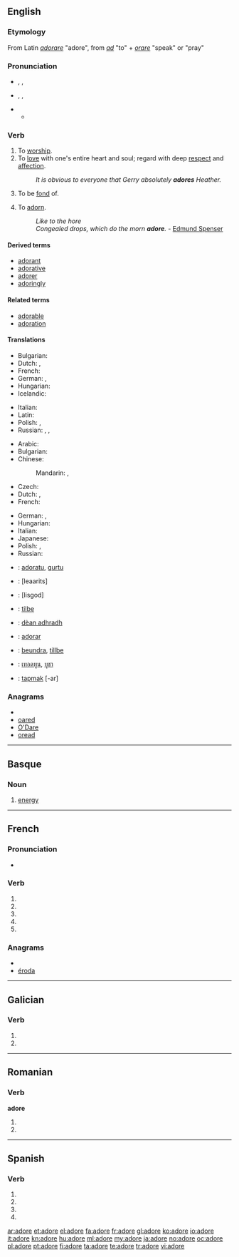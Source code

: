 {{also|adoré}}
==English==

===Etymology===
From Latin ''[[adorare]]'' "adore", from ''[[ad]]'' "to" + ''[[orare]]'' "speak" or "pray"

===Pronunciation===
* {{a|RP}} {{enPR|ədô'}}, {{IPA|/əˈdɔː/}}, {{SAMPA|/@"dO:/}}
* {{a|US}} {{enPR|ədôr'}}, {{IPA|/əˈdɔːr/}}, {{SAMPA|/@"dO:r/}}
* {{audio|en-us-adore.ogg|Audio (US)}}
** {{rhymes|ɔː(r)}}

===Verb===
{{en-verb|ador|ing}}

# To [[worship]].
# To [[love]] with one's entire heart and soul; regard with deep [[respect]] and [[affection]].
#: ''It is obvious to everyone that Gerry absolutely '''adores''' Heather.''
# To be [[fond]] of.
# {{obsolete}} To [[adorn]].
#: ''Like to the hore<br>Congealed drops, which do the morn '''adore'''.'' - [[w:Edmund Spenser|Edmund Spenser]]

====Derived terms====
* [[adorant]]
* [[adorative]]
* [[adorer]]
* [[adoringly]]

====Related terms====
* [[adorable]]
* [[adoration]]

====Translations====
{{trans-top|worship}}
* Bulgarian: {{t|bg|боготворя|tr=bogotvorjá}}
* Dutch: {{t+|nl|aanbidden}}, {{t-|nl|adoreren}}
* French: {{t+|fr|adorer}}
* German: {{t+|de|anbeten}}, {{t+|de|verehren}}
* Hungarian: {{t+|hu|imád}}
* Icelandic: {{t|is|dýrka}}
{{trans-mid}}
* Italian: {{t+|it|adorare}}
* Latin: {{t+|la|adoro|alt=adōrō}}
* Polish: {{t+|pl|uwielbiać}},  {{t|pl|wielbić}}
* Russian: {{t|ru|боготворить|tr=bogotvorít'}} {{impf}}, {{t|ru|поклоняться|tr=poklonját'sja}} {{impf}} {{qualifier|+ [[dative case]]}},  {{t|ru|преклоняться|tr=preklonját'sja}} {{impf}} {{qualifier|[[перед]] + [[instrumental case]]}}
{{trans-bottom}}

{{trans-top|love with entire heart and soul}}
* Arabic: {{t+|ar|عشق|tr=3áshiqa}}
* Bulgarian: {{t|bg|обожавам|tr=obožávam}}
* Chinese:
*: Mandarin: {{t-|cmn|熱愛|sc=Hani}},  {{t-|cmn|热爱|tr=rè'ài|sc=Hani}}
* Czech: {{t-|cs|zbožňovat}}
* Dutch: {{t+|nl|aanbidden}}, {{t-|nl|adoreren}}
* French: {{t+|fr|adorer}}
{{trans-mid}}
* German: {{t+|de|anbeten}}, {{t+|de|verehren}}
* Hungarian: {{t+|hu|imád}}
* Italian: {{t+|it|adorare}}
* Japanese: {{t+|ja|熱愛|alt=熱愛する|tr=ねつあいする, netsuai-suru}}
* Polish: {{t+|pl|uwielbiać}},  {{t+|pl|ubóstwiać}}
* Russian: {{t|ru|обожать|tr=obožát'}} {{impf}}
{{trans-bottom}}

{{checktrans-top}}
* {{ttbc|Basque}}: [[adoratu]], [[gurtu]]
* {{ttbc|Hebrew}}: {{t|he|להעריץ}} [leaarits]
* {{ttbc|Hebrew}}: {{t|he|לסגוד}} [lisgod]
* {{ttbc|Norwegian}}: [[tilbe]]
* {{ttbc|Scottish Gaelic}}: [[dèan adhradh]]
{{trans-mid}}
* {{ttbc|Spanish}}: [[adorar]]
* {{ttbc|Swedish}}: [[beundra]], [[tillbe]]
* {{ttbc|Thai}}: [[เทอดทูน]], [[บูชา]]
* {{ttbc|Turkish}}: [[tapmak]] [-ar]
{{trans-bottom}}

===Anagrams===
* {{alphagram|adeor}}
* [[oared#English|oared]]
* [[O'Dare#English|O'Dare]]
* [[oread#English|oread]]

----

==Basque==

===Noun===
{{infl|eu|noun}}

# [[energy]]

----

==French==

===Pronunciation===
* {{IPA|/a.dɔʁ/|lang=fr}}

===Verb===
{{fr-verb form}}

# {{conjugation of|adorer||1|s|pres|ind|lang=fr}}
# {{conjugation of|adorer||3|s|pres|ind|lang=fr}}
# {{conjugation of|adorer||1|s|pres|sub|lang=fr}}
# {{conjugation of|adorer||1|s|pres|sub|lang=fr}}
# {{conjugation of|adorer||2|s|imp|lang=fr}}

===Anagrams===
* {{alphagram|adeor}}
* [[éroda#French|éroda]]

----

==Galician==

===Verb===
{{gl-verb-form}}

# {{conjugation of|[[adorar#Galician|adorar]]||1|s|pres|sub}}
# {{conjugation of|[[adorar#Galician|adorar]]||3|s|pres|sub}}

----

==Romanian==

===Verb===
'''adore'''

# {{ro-form-verb|3s|sub|adora}}
# {{ro-form-verb|3p|sub|adora}}

----

==Spanish==

===Verb===
{{es-verb-form|adorar}}

# {{es-verb form of|ending=ar|mood=imperative|pers=2|formal=yes|number=singular|[[adorar]]}}
# {{es-verb form of|ending=ar|mood=subjunctive|tense=present|pers=1|number=singular|[[adorar]]}}
# {{es-verb form of|ending=ar|mood=subjunctive|tense=present|pers=2|formal=yes|number=singular|[[adorar]]}}
# {{es-verb form of|ending=ar|mood=subjunctive|tense=present|pers=3|number=singular|[[adorar]]}}

[[ar:adore]]
[[et:adore]]
[[el:adore]]
[[fa:adore]]
[[fr:adore]]
[[gl:adore]]
[[ko:adore]]
[[io:adore]]
[[it:adore]]
[[kn:adore]]
[[hu:adore]]
[[ml:adore]]
[[my:adore]]
[[ja:adore]]
[[no:adore]]
[[oc:adore]]
[[pl:adore]]
[[pt:adore]]
[[fi:adore]]
[[ta:adore]]
[[te:adore]]
[[tr:adore]]
[[vi:adore]]